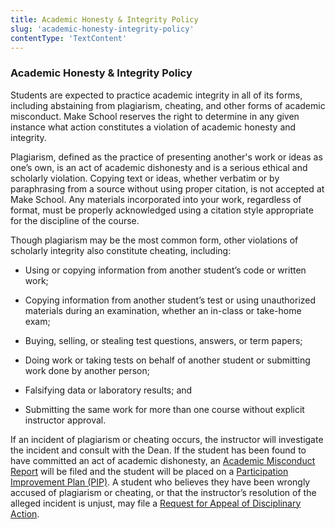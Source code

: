 ```yaml
---
title: Academic Honesty & Integrity Policy
slug: 'academic-honesty-integrity-policy'
contentType: 'TextContent'
---
```


### **Academic Honesty & Integrity Policy**

Students are expected to practice academic integrity in all of its forms, including abstaining from
plagiarism, cheating, and other forms of academic misconduct. Make School reserves the right to
determine in any given instance what action constitutes a violation of academic honesty and
integrity.

Plagiarism, defined as the practice of presenting another's work or ideas as one’s own, is an act of
academic dishonesty and is a serious ethical and scholarly violation. Copying text or ideas, whether
verbatim or by paraphrasing from a source without using proper citation, is not accepted at Make
School. Any materials incorporated into your work, regardless of format, must be properly
acknowledged using a citation style appropriate for the discipline of the course.

Though plagiarism may be the most common form, other violations of scholarly integrity also
constitute cheating, including:

- Using or copying information from another student’s code or written work;

- Copying information from another student’s test or using unauthorized materials during an
  examination, whether an in-class or take-home exam;

- Buying, selling, or stealing test questions, answers, or term papers;

- Doing work or taking tests on behalf of another student or submitting work done by another person;

- Falsifying data or laboratory results; and

- Submitting the same work for more than one course without explicit instructor approval.

If an incident of plagiarism or cheating occurs, the instructor will investigate the incident and
consult with the Dean. If the student has been found to have committed an act of academic
dishonesty, an
[Academic Misconduct Report](https://docs.google.com/forms/d/e/1FAIpQLSeUBN68KkiOyXoynNwBrc89zb5Tr-Z0g0aCpNqbgNzCBm1uGQ/viewform?usp=sf_link)
will be filed and the student will be placed on a
[Participation Improvement Plan (PIP)](#heading=h.8obtx3h2p3mr). A student who believes they have
been wrongly accused of plagiarism or cheating, or that the instructor’s resolution of the alleged
incident is unjust, may file a [Request for Appeal of Disciplinary Action](#heading=h.8obtx3h2p3mr).
